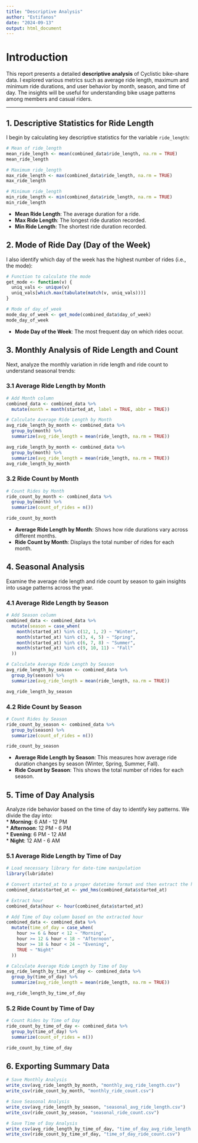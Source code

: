 ---
title: "Descriptive Analysis"
author: "Estifanos"
date: "2024-09-13"
output: html_document
---

# Introduction

This report presents a detailed **descriptive analysis** of Cyclistic bike-share data. I explored various metrics such as average ride length, maximum and minimum ride durations, and user behavior by month, season, and time of day. The insights will be useful for understanding bike usage patterns among members and casual riders.

------------------------------------------------------------------------

## 1. Descriptive Statistics for Ride Length

I begin by calculating key descriptive statistics for the variable `ride_length`:

```{r descriptive-analysis}
# Mean of ride_length
mean_ride_length <- mean(combined_data$ride_length, na.rm = TRUE)
mean_ride_length

# Maximum ride_length
max_ride_length <- max(combined_data$ride_length, na.rm = TRUE)
max_ride_length

# Minimum ride_length
min_ride_length <- min(combined_data$ride_length, na.rm = TRUE)
min_ride_length
```

-   **Mean Ride Length**: The average duration for a ride.\
-   **Max Ride Length**: The longest ride duration recorded.\
-   **Min Ride Length**: The shortest ride duration recorded.

## 2. Mode of Ride Day (Day of the Week)

I also identify which day of the week has the highest number of rides (i.e., the mode):

```{r}
# Function to calculate the mode
get_mode <- function(v) {
  uniq_vals <- unique(v)
  uniq_vals[which.max(tabulate(match(v, uniq_vals)))]
}

# Mode of day_of_week
mode_day_of_week <- get_mode(combined_data$day_of_week)
mode_day_of_week

```

-   **Mode Day of the Week**: The most frequent day on which rides occur.\

## 3. Monthly Analysis of Ride Length and Count

Next, analyze the monthly variation in ride length and ride count to understand seasonal trends:

### 3.1 Average Ride Length by Month

```{r}
# Add Month column
combined_data <- combined_data %>%
  mutate(month = month(started_at, label = TRUE, abbr = TRUE))

# Calculate Average Ride Length by Month
avg_ride_length_by_month <- combined_data %>%
  group_by(month) %>%
  summarize(avg_ride_length = mean(ride_length, na.rm = TRUE))

avg_ride_length_by_month <- combined_data %>%
  group_by(month) %>%
  summarize(avg_ride_length = mean(ride_length, na.rm = TRUE))
avg_ride_length_by_month
```

### 3.2 Ride Count by Month

```{r}
# Count Rides by Month
ride_count_by_month <- combined_data %>%
  group_by(month) %>%
  summarize(count_of_rides = n())

ride_count_by_month

```

-   **Average Ride Length by Month**: Shows how ride durations vary across different months.
-   **Ride Count by Month**: Displays the total number of rides for each month.

## 4. Seasonal Analysis

Examine the average ride length and ride count by season to gain insights into usage patterns across the year.

### 4.1 Average Ride Length by Season

```{r}
# Add Season column
combined_data <- combined_data %>%
  mutate(season = case_when(
    month(started_at) %in% c(12, 1, 2) ~ "Winter",
    month(started_at) %in% c(3, 4, 5) ~ "Spring",
    month(started_at) %in% c(6, 7, 8) ~ "Summer",
    month(started_at) %in% c(9, 10, 11) ~ "Fall"
  ))

# Calculate Average Ride Length by Season
avg_ride_length_by_season <- combined_data %>%
  group_by(season) %>%
  summarize(avg_ride_length = mean(ride_length, na.rm = TRUE))

avg_ride_length_by_season
```

### 4.2 Ride Count by Season

```{r}
# Count Rides by Season
ride_count_by_season <- combined_data %>%
  group_by(season) %>%
  summarize(count_of_rides = n())

ride_count_by_season
```

-   **Average Ride Length by Season**: This measures how average ride duration changes by season (Winter, Spring, Summer, Fall).
-   **Ride Count by Season**: This shows the total number of rides for each season.

## 5. Time of Day Analysis

Analyze ride behavior based on the time of day to identify key patterns. We divide the day into:\
\* **Morning**: 6 AM - 12 PM\
\* **Afternoon**: 12 PM - 6 PM\
\* **Evening**: 6 PM - 12 AM\
\* **Night**: 12 AM - 6 AM\

### 5.1 Average Ride Length by Time of Day

```{r}
# Load necessary library for date-time manipulation
library(lubridate)

# Convert started_at to a proper datetime format and then extract the hour in the local time zone
combined_data$started_at <- ymd_hms(combined_data$started_at)

# Extract hour
combined_data$hour <- hour(combined_data$started_at)

# Add Time of Day column based on the extracted hour
combined_data <- combined_data %>%
  mutate(time_of_day = case_when(
    hour >= 6 & hour < 12 ~ "Morning",
    hour >= 12 & hour < 18 ~ "Afternoon",
    hour >= 18 & hour < 24 ~ "Evening",
    TRUE ~ "Night"
  ))

# Calculate Average Ride Length by Time of Day
avg_ride_length_by_time_of_day <- combined_data %>%
  group_by(time_of_day) %>%
  summarize(avg_ride_length = mean(ride_length, na.rm = TRUE))

avg_ride_length_by_time_of_day

```

### 5.2 Ride Count by Time of Day
```{r}
# Count Rides by Time of Day
ride_count_by_time_of_day <- combined_data %>%
  group_by(time_of_day) %>%
  summarize(count_of_rides = n())

ride_count_by_time_of_day
```

## 6. Exporting Summary Data
```{r}
# Save Monthly Analysis
write_csv(avg_ride_length_by_month, "monthly_avg_ride_length.csv")
write_csv(ride_count_by_month, "monthly_ride_count.csv")

# Save Seasonal Analysis
write_csv(avg_ride_length_by_season, "seasonal_avg_ride_length.csv")
write_csv(ride_count_by_season, "seasonal_ride_count.csv")

# Save Time of Day Analysis
write_csv(avg_ride_length_by_time_of_day, "time_of_day_avg_ride_length.csv")
write_csv(ride_count_by_time_of_day, "time_of_day_ride_count.csv")

```


